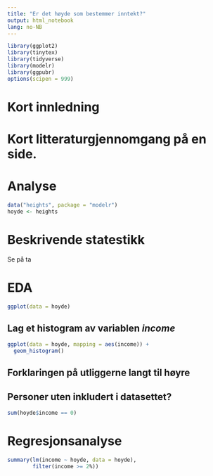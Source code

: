 ```yaml
---
title: "Er det høyde som bestemmer inntekt?"
output: html_notebook
lang: no-NB
---
```


```r
library(ggplot2)
library(tinytex)
library(tidyverse)
library(modelr)
library(ggpubr)
options(scipen = 999)
```

# Kort innledning 

# Kort litteraturgjennomgang på en side.

# Analyse

```r
data("heights", package = "modelr")
hoyde <- heights
```

# Beskrivende statestikk
Se på ta

# EDA

```r
ggplot(data = hoyde)
```


## Lag et histogram av variablen *income*

```r
ggplot(data = hoyde, mapping = aes(income)) +
  geom_histogram()
```

## Forklaringen på utliggerne langt til høyre

## Personer uten inkludert i datasettet? 

```r
sum(hoyde$income == 0)
```


# Regresjonsanalyse

```r
summary(lm(income ~ hoyde, data = hoyde),
        filter(income >= 2%))
```

